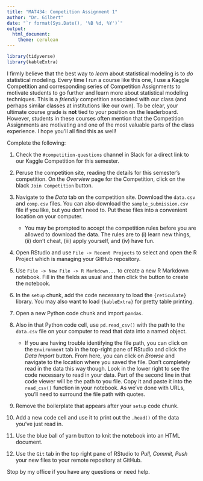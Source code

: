 ```yaml
---
title: "MAT434: Competition Assignment 1"
author: "Dr. Gilbert"
date: "`r format(Sys.Date(), '%B %d, %Y')`"
output:
  html_document:
    theme: cerulean
---
```


```r
library(tidyverse)
library(kableExtra)
```

I firmly believe that the best way to *learn* about statistical modeling is to *do* statistical modeling. Every time I run a course like this one, I use a Kaggle Competition and corresponding series of Competition Assignments to motivate students to go further and learn more about statistical modeling techniques. This is a *friendly* competition associated with our class (and perhaps similar classes at institutions like our own). To be clear, your ultimate course grade is **not** tied to your position on the leaderboard. However, students in these courses often mention that the Competition Assignments are motivating and one of the most valuable parts of the class experience. I hope you'll all find this as well!

Complete the following:

1. Check the `#competition-questions` channel in Slack for a direct link to our Kaggle Competition for this semester.

2. Peruse the competition site, reading the details for this semester's competition. On the *Overview* page for the Competition, click on the black `Join Competition` button.

3. Navigate to the *Data* tab on the competition site. Download the `data.csv` and `comp.csv` files. You can also download the `sample_submission.csv` file if you like, but you don't need to. Put these files into a convenient location on your computer.

    + You may be prompted to accept the competition rules before you are allowed to download the data. The rules are to (i) learn new things, (ii) don't cheat, (iii) apply yourself, and (iv) have fun. 

4. Open RStudio and use `File -> Recent Projects` to select and open the R Project which is managing your GitHub repository.

5. Use `File -> New File -> R Markdown...` to create a new R Markdown notebook. Fill in the fields as usual and then click the button to create the notebook.

6. In the `setup` chunk, add the code necessary to load the `{reticulate}` library. You may also want to load `{kableExtra}` for pretty table printing.

7. Open a new Python code chunk and import `pandas`.

8. Also in that Python code cell, use `pd.read_csv()` with the path to the `data.csv` file on your computer to read that data into a named object. 

    + If you are having trouble identifying the file path, you can click on the `Environment` tab in the top-right pane of RStudio and click the *Data Import* button. From here, you can click on *Browse* and navigate to the location where you saved the file. Don't completely read in the data this way though. Look in the lower right to see the code necessary to read in your data. Part of the second line in that code viewer will be the path to you file. Copy it and paste it into the `read_csv()` function in your notebook. As we've done with URLs, you'll need to surround the file path with quotes.
    
8. Remove the boilerplate that appears after your `setup` code chunk.

9. Add a new code cell and use it to print out the `.head()` of the data you've just read in.

10. Use the blue ball of yarn button to knit the notebook into an HTML document. 

11. Use the `Git` tab in the top right pane of RStudio to *Pull, Commit, Push* your new files to your remote repository at GitHub.

Stop by my office if you have any questions or need help.